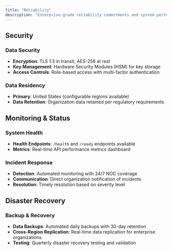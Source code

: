 ```yaml
---
title: "Reliability"
description: "Enterprise-grade reliability commitments and system performance"
---
```


## Security

### Data Security

- **Encryption**: TLS 1.3 in transit, AES-256 at rest
- **Key Management**: Hardware Security Modules (HSM) for key storage
- **Access Controls**: Role-based access with multi-factor authentication

### Data Residency

- **Primary**: United States (configurable regions available)
- **Data Retention**: Organization data retained per regulatory requirements

## Monitoring & Status

### System Health

- **Health Endpoints**: `/health` and `/ready` endpoints available
- **Metrics**: Real-time API performance metrics dashboard

### Incident Response

- **Detection**: Automated monitoring with 24/7 NOC coverage
- **Communication**: Direct organization notification of incidents
- **Resolution**: Timely resolution based on severity level

## Disaster Recovery

### Backup & Recovery

- **Data Backups**: Automated daily backups with 30-day retention
- **Cross-Region Replication**: Real-time data replication for enterprise organizations
- **Testing**: Quarterly disaster recovery testing and validation
